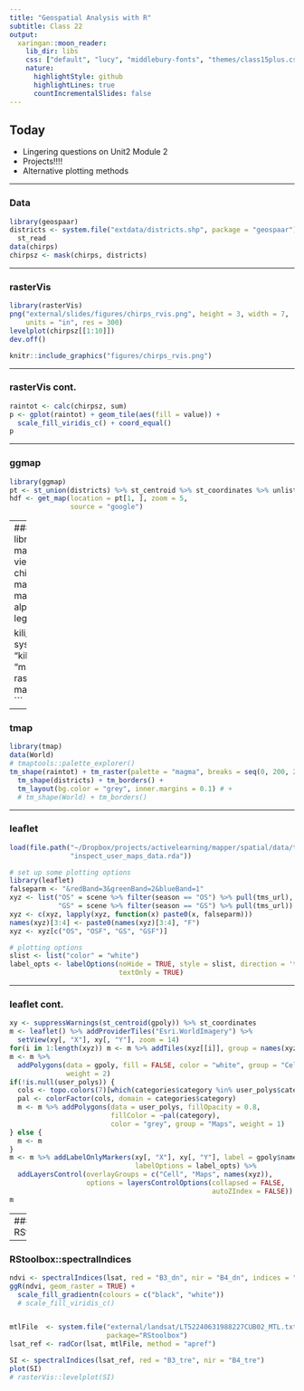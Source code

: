 ```yaml
---
title: "Geospatial Analysis with R"
subtitle: Class 22
output:
  xaringan::moon_reader:
    lib_dir: libs
    css: ["default", "lucy", "middlebury-fonts", "themes/class15plus.css"]
    nature:
      highlightStyle: github
      highlightLines: true
      countIncrementalSlides: false
---
```


## Today

- Lingering questions on Unit2 Module 2
- Projects!!!!
- Alternative plotting methods

---

### Data
```r
library(geospaar)
districts <- system.file("extdata/districts.shp", package = "geospaar") %>%
  st_read
data(chirps)
chirpsz <- mask(chirps, districts)
```

---

### rasterVis

```r
library(rasterVis)
png("external/slides/figures/chirps_rvis.png", height = 3, width = 7, 
    units = "in", res = 300)
levelplot(chirpsz[[1:10]])
dev.off()
```

```r
knitr::include_graphics("figures/chirps_rvis.png")
```

---

### rasterVis cont.

```r
raintot <- calc(chirpsz, sum)
p <- gplot(raintot) + geom_tile(aes(fill = value)) +
  scale_fill_viridis_c() + coord_equal()
p
```

---

### ggmap
```r
library(ggmap)
pt <- st_union(districts) %>% st_centroid %>% st_coordinates %>% unlist
hdf <- get_map(location = pt[1, ], zoom = 5, 
               source = "google")
```

---
### mapView
```r
library(mapview)
mapview(districts)
viewRGB(x = chirpsz[[1:3]])
mapview(raintot) + mapView(districts, alpha.regions = 0, legend = FALSE)

kili_data <- system.file("extdata", "kiliNDVI.tif", package = "mapview") %>%
  raster::stack(.)
mapview(kili_data[[1:3]])
```

---

### tmap
```r
library(tmap)
data(World)
# tmaptools::palette_explorer()
tm_shape(raintot) + tm_raster(palette = "magma", breaks = seq(0, 200, 25)) +
  tm_shape(districts) + tm_borders() + 
  tm_layout(bg.color = "grey", inner.margins = 0.1) # +
  # tm_shape(World) + tm_borders()
```
---

### leaflet
```r
load(file.path("~/Dropbox/projects/activelearning/mapper/spatial/data/test",
               "inspect_user_maps_data.rda"))
```
```r


# set up some plotting options
library(leaflet)
falseparm <- "&redBand=3&greenBand=2&blueBand=1"
xyz <- list("OS" = scene %>% filter(season == "OS") %>% pull(tms_url),
            "GS" = scene %>% filter(season == "GS") %>% pull(tms_url))
xyz <- c(xyz, lapply(xyz, function(x) paste0(x, falseparm)))
names(xyz)[3:4] <- paste0(names(xyz)[3:4], "F")
xyz <- xyz[c("OS", "OSF", "GS", "GSF")]

# plotting options
slist <- list("color" = "white")
label_opts <- labelOptions(noHide = TRUE, style = slist, direction = 'top',
                           textOnly = TRUE)
```
---

### leaflet cont.

```r
xy <- suppressWarnings(st_centroid(gpoly)) %>% st_coordinates
m <- leaflet() %>% addProviderTiles("Esri.WorldImagery") %>%
  setView(xy[, "X"], xy[, "Y"], zoom = 14)
for(i in 1:length(xyz)) m <- m %>% addTiles(xyz[[i]], group = names(xyz)[i])
m <- m %>%
  addPolygons(data = gpoly, fill = FALSE, color = "white", group = "Cell",
              weight = 2)
if(!is.null(user_polys)) {
  cols <- topo.colors(7)[which(categories$category %in% user_polys$category)]
  pal <- colorFactor(cols, domain = categories$category)
  m <- m %>% addPolygons(data = user_polys, fillOpacity = 0.8, 
                         fillColor = ~pal(category), 
                         color = "grey", group = "Maps", weight = 1)
} else {
  m <- m
}
m <- m %>% addLabelOnlyMarkers(xy[, "X"], xy[, "Y"], label = gpoly$name,
                               labelOptions = label_opts) %>%
  addLayersControl(overlayGroups = c("Cell", "Maps", names(xyz)),
                   options = layersControlOptions(collapsed = FALSE,
                                                  autoZIndex = FALSE))
m

```

---
### RStoolbox
```r
library(RStoolbox)
data(lsat)
ggRGB(lsat, stretch = "lin")
ggR(lsat[[1]])
ggR(lsat[[1]], stretch = "hist")
ggR(raintot)
```

---

### RStoolbox::spectralIndices
```r
ndvi <- spectralIndices(lsat, red = "B3_dn", nir = "B4_dn", indices = "NDVI")
ggR(ndvi, geom_raster = TRUE) +
  scale_fill_gradientn(colours = c("black", "white"))
  # scale_fill_viridis_c()


mtlFile  <- system.file("external/landsat/LT52240631988227CUB02_MTL.txt", 
                        package="RStoolbox")
lsat_ref <- radCor(lsat, mtlFile, method = "apref")

SI <- spectralIndices(lsat_ref, red = "B3_tre", nir = "B4_tre")
plot(SI)
# rasterVis::levelplot(SI)
```




